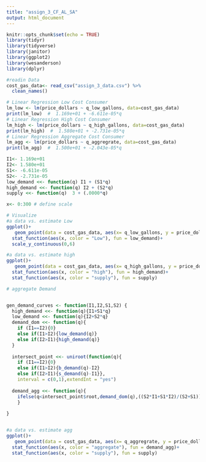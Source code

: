 ```yaml
---
title: "assign_3_CF_AL_SA"
output: html_document
---
```



```r
knitr::opts_chunk$set(echo = TRUE)
library(tidyr)
library(tidyverse)
library(janitor)
library(ggplot2)
library(wesanderson)
library(dplyr)
```

```r
#readin Data
cost_gas_data<- read_csv("assign_3_data.csv") %>% 
  clean_names()
```

```r
# Linear Regression Low Cost Consumer 
lm_low <- lm(price_dollars ~ q_low_gallons, data=cost_gas_data) 
print(lm_low)  #  1.169e+01 + -6.611e-05*q
# Linear Regression High Cost Consumer
lm_high <- lm(price_dollars ~ q_high_gallons, data=cost_gas_data) 
print(lm_high)  #  1.580e+01 + -2.731e-05*q
# Linear Regression Aggregate Cost Consumer
lm_agg <- lm(price_dollars ~ q_aggregrate, data=cost_gas_data) 
print(lm_agg)  #  1.500e+01 + -2.043e-05*q

```


```r
I1<- 1.169e+01
I2<- 1.580e+01
S1<- -6.611e-05
S2<- -2.731e-05
low_demand <<- function(q) I1 + (S1*q)
high_demand <<- function(q) I2 + (S2*q)
supply <<- function(q)  3 + (.0000*q)

x<- 0:300 # define scale

```

```r

# Visualize 
#a data vs. estimate Low
ggplot()+
   geom_point(data = cost_gas_data, aes(x= q_low_gallons, y = price_dollars))+
  stat_function(aes(x, color = "Low"), fun = low_demand)+ 
  scale_y_continuous(0,6)

#a data vs. estimate high
ggplot()+
   geom_point(data = cost_gas_data, aes(x= q_high_gallons, y = price_dollars))+
  stat_function(aes(x, color = "high"), fun = high_demand)+
  stat_function(aes(x, color = "supply"), fun = supply)


```
```r
# aggregate Demand


gen_demand_curves <- function(I1,I2,S1,S2) {
  high_demand <<- function(q){I1+S1*q}
  low_demand <<- function(q){I2+S2*q}
  demand_dom <<- function(q){
    if (I1==I2){0}
    else if(I1>I2){low_demand(q)}
    else if(I2>I1){high_demand(q)}
  }
 
  intersect_point <<- uniroot(function(q){
    if (I1==I2){0}
    else if(I1>I2){b_demand(q)-I2}
    else if(I2>I1){s_demand(q)-I1}},
    interval = c(0,1),extendInt = "yes")
 
  demand_agg <<- function(q){
    ifelse(q<intersect_point$root,demand_dom(q),((S2*I1+S1*I2)/(S2+S1))+((S1*S2)/(S1+S2))*q)
    }
 
}


#a data vs. estimate agg
ggplot()+
   geom_point(data = cost_gas_data, aes(x= q_aggregrate, y = price_dollars))+
  stat_function(aes(x, color = "aggregate"), fun = demand_agg)+
  stat_function(aes(x, color = "supply"), fun = supply)
  
```


